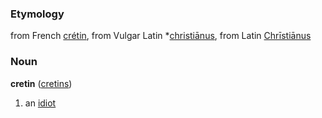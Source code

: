 ===Etymology===
from French [[crétin]], from Vulgar Latin *[[christianus|christiānus]], from Latin [[Christianus|Chrīstiānus]] <!-- what an interesting etymology -->
===Noun===
'''cretin''' ([[cretins]])

#an [[idiot]]